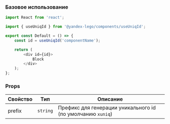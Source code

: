 ### Базовое использование

```ts
import React from 'react';

import { useUniqId } from '@yandex-lego/components/useUniqId';

export const Default = () => {
    const id = useUniqId('componentName');

    return (
        <div id={id}>
            Block
        </div>
    );
};
```

### Props

<!-- props:start -->
| Свойство   | Тип                    | Описание                                                                                                                                |
| ---------- | ---------------------- | --------------------------------------------------------------------------------------------------------------------------------------- |
| prefix   | `string`        | Префикс для генерации уникального id (по умолчанию `xuniq`) |
<!-- props:end -->
